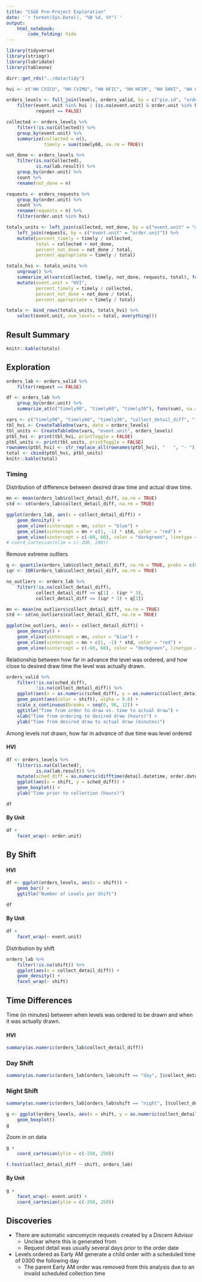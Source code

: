 ```yaml
---
title: "CS&E Pre-Project Exploration"
date: '`r format(Sys.Date(), "%B %d, %Y")`'
output: 
    html_notebook:
        code_folding: hide
---
```


```r
library(tidyverse)
library(stringr)
library(lubridate)
library(tableone)

dirr::get_rds("../data/tidy")

hvi <- c("HH CVICU", "HH CVIMU", "HH HFIC", "HH HFIM", "HH 5HVI", "HH CCU", "HVI CIMU")

orders_levels <- full_join(levels, orders_valid, by = c("pie.id", "order.id")) %>%
    filter(event.unit %in% hvi | (is.na(event.unit) & order.unit %in% hvi),
           request == FALSE) 

collected <- orders_levels %>%
    filter(!is.na(Collected)) %>%
    group_by(event.unit) %>%
    summarize(collected = n(),
              timely = sum(timely60, na.rm = TRUE)) 

not_done <- orders_levels %>%
    filter(is.na(Collected),
           is.na(lab.result)) %>%
    group_by(order.unit) %>%
    count %>%
    rename(not_done = n)

requests <- orders_requests %>%
    group_by(order.unit) %>%
    count %>%
    rename(requests = n) %>%
    filter(order.unit %in% hvi)

totals_units <- left_join(collected, not_done, by = c("event.unit" = "order.unit")) %>%
    left_join(requests, by = c("event.unit" = "order.unit")) %>%
    mutate(percent_timely = timely / collected,
           total = collected + not_done,
           percent_not_done = not_done / total,
           percent_appropriate = timely / total)

totals_hvi <- totals_units %>%
    ungroup() %>%
    summarize_at(vars(collected, timely, not_done, requests, total), funs(sum), na.rm = TRUE) %>%
    mutate(event.unit = "HVI",
           percent_timely = timely / collected,
           percent_not_done = not_done / total,
           percent_appropriate = timely / total) 

totals <- bind_rows(totals_units, totals_hvi) %>%
    select(event.unit, num_levels = total, everything())

```

## Result Summary

```r
knitr::kable(totals)
```

## Exploration

```r
orders_lab <- orders_valid %>%
    filter(request == FALSE) 

df <- orders_lab %>%
    group_by(order.unit) %>%
    summarize_at(c("timely90", "timely60", "timely30"), funs(sum), na.rm = TRUE)

```

```r
vars <- c("timely90", "timely60", "timely30", "collect_detail_diff", "freq", "priority", "request", "shift")
tbl_hvi <- CreateTableOne(vars, data = orders_levels)
tbl_units <- CreateTableOne(vars, "event.unit", orders_levels)
ptbl_hvi <- print(tbl_hvi, printToggle = FALSE)
ptbl_units <- print(tbl_units, printToggle = FALSE)
rownames(ptbl_hvi) <- str_replace_all(rownames(ptbl_hvi), "   ", "- ")
total <- cbind(ptbl_hvi, ptbl_units)
knitr::kable(total)
```

### Timing

Distribution of difference between desired draw time and actual draw time.

```r
mn <- mean(orders_lab$collect_detail_diff, na.rm = TRUE)
std <- sd(orders_lab$collect_detail_diff, na.rm = TRUE)

ggplot(orders_lab, aes(x = collect_detail_diff)) +
    geom_density() +
    geom_vline(xintercept = mn, color = "blue") +
    geom_vline(xintercept = mn + c(1, -1) * std, color = "red") +
    geom_vline(xintercept = c(-60, 60), color = "darkgreen", linetype = "dashed")
# coord_cartesian(xlim = c(-200, 200))
```

Remove extreme outliers

```r
q <- quantile(orders_lab$collect_detail_diff, na.rm = TRUE, probs = c(0.25, 0.5, 0.75))
iqr <- IQR(orders_lab$collect_detail_diff, na.rm = TRUE)

no_outliers <- orders_lab %>%
    filter(!is.na(collect_detail_diff),
           collect_detail_diff >= q[1] - (iqr * 3),
           collect_detail_diff <= (iqr * 3) + q[3])

mn <- mean(no_outliers$collect_detail_diff, na.rm = TRUE)
std <- sd(no_outliers$collect_detail_diff, na.rm = TRUE)

ggplot(no_outliers, aes(x = collect_detail_diff)) +
    geom_density() +
    geom_vline(xintercept = mn, color = "blue") +
    geom_vline(xintercept = mn + c(1, -1) * std, color = "red") +
    geom_vline(xintercept = c(-60, 60), color = "darkgreen", linetype = "dashed")
```

Relationship between how far in advance the level was ordered, and how close to desired draw time the level was actually drawn.

```r
orders_valid %>%
    filter(!is.na(sched_diff),
           !is.na(collect_detail_diff)) %>%
    ggplot(aes(x = as.numeric(sched_diff), y = as.numeric(collect_detail_diff))) +
    geom_point(aes(color = shift), alpha = 0.6) +
    scale_x_continuous(breaks = seq(0, 96, 12)) +
    ggtitle("Time from order to draw vs. time to actual draw") +
    xlab("Time from ordering to desired draw (hours)") +
    ylab("Time from desired draw to actual draw (minutes)")
```

Among levels not drawn, how far in advance of due time was level ordered

#### HVI
```r
df <- orders_levels %>%
    filter(is.na(Collected),
           is.na(lab.result)) %>%
    mutate(sched_diff = as.numeric(difftime(detail.datetime, order.datetime, units = "hours"))) %>%
    ggplot(aes(x = shift, y = sched_diff)) +
    geom_boxplot() +
    ylab("Time prior to collection (hours)")

df
```

#### By Unit
```r
df +
    facet_wrap(~ order.unit)
```


## By Shift

#### HVI
```r
df <- ggplot(orders_levels, aes(x = shift)) +
    geom_bar() +
    ggtitle("Number of Levels per Shift")

df
```

#### By Unit
```r
df +
    facet_wrap(~ event.unit)
```

Distribution by shift

```r
orders_lab %>%
    filter(!is.na(shift)) %>%
    ggplot(aes(x = collect_detail_diff)) +
    geom_density() +
    facet_wrap(~ shift)
```

## Time Differences

Time (in minutes) between when levels was ordered to be drawn and when it was actually drawn.

#### HVI

```r
summary(as.numeric(orders_lab$collect_detail_diff))
```

### Day Shift
```r
summary(as.numeric(orders_lab[orders_lab$shift == "day", ]$collect_detail_diff))
```

### Night Shift
```r
summary(as.numeric(orders_lab[orders_lab$shift == "night", ]$collect_detail_diff))
```

```r
g <- ggplot(orders_levels, aes(x = shift, y = as.numeric(collect_detail_diff))) +
    geom_boxplot()
g
```

Zoom in on data

```r
g +
    coord_cartesian(ylim = c(-250, 250))
```


```r
t.test(collect_detail_diff ~ shift, orders_lab)
```

#### By Unit

```r
g +
    facet_wrap(~ event.unit) +
    coord_cartesian(ylim = c(-250, 250))

```


## Discoveries

* There are automatic vancomycin requests created by a Discern Advisor
    - Unclear where this is generated from
    - Request detail was usually several days prior to the order date
* Levels ordered as Early AM generate a child order with a scheduled time of 0300 the following day
    - The parent Early AM order was removed from this analysis due to an invalid scheduled collection time
